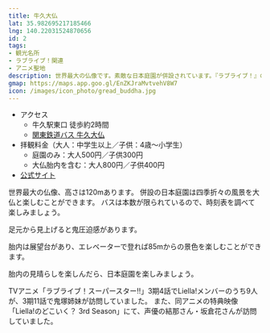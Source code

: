 ```yaml
---
title: 牛久大仏
lat: 35.982695217185466
lng: 140.22031524870656
id: 2
tags:
- 観光名所
- ラブライブ！関連
- アニメ聖地
description: 世界最大の仏像です。素敵な日本庭園が併設されています。『ラブライブ！』のアニメにも登場しました。
gmap: https://maps.app.goo.gl/EnZKJraMvtvehV8W7
icon: /images/icon_photo/gread_buddha.jpg
---
```


<LinkedImage
  basename="hamyu044/gread_budha"
/>

- アクセス
  - 牛久駅東口 徒歩約2時間
  - [関東鉄道バス 牛久大仏](https://kantetsu.jorudan.biz/?p=d&sc=49&pn=1&v=&b1=%E7%89%9B%E4%B9%85%E5%A4%A7%E4%BB%8F&m=b)
- 拝観料金（大人：中学生以上／子供：4歳～小学生）
  - 庭園のみ：大人500円／子供300円
  - 大仏胎内を含む：大人800円／子供400円
- [公式サイト](https://daibutu.net/)

世界最大の仏像、高さは120mあります。
併設の日本庭園は四季折々の風景を大仏と楽しむことができます。
バスは本数が限られているので、時刻表を調べて楽しみましょう。

<LinkedImage
  aspectRatio="9/10"
  basename="nato_blooming/gread_buddha-front_sign"
/>

足元から見上げると鬼圧迫感があります。

<LinkedImage
  aspectRatio="9/9"
  basename="nato_blooming/gread_buddha-appaku_1"
/>

胎内は展望台があり、エレベーターで登れば85mからの景色を楽しむことができます。

<LinkedImage
  basename="nato_blooming/gread_buddha-uekara"
/>

胎内の見晴らしを楽しんだら、日本庭園を楽しみましょう。

<LinkedImage
  basename="hamyu044/gread_buddha-garden"
/>

TVアニメ「ラブライブ！スーパースター‼」3期4話でLiella!メンバーのうち9人が、3期11話で鬼塚姉妹が訪問していました。
また、同アニメの特典映像「Liella!のどこいく？ 3rd Season」にて、声優の結那さん・坂倉花さんが訪問していました。

<LinkedImage
  basename="hamyu044/gread_budha-liella"
/>
